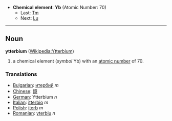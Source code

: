 *'''Chemical element''': '''Yb''' (Atomic Number: 70)
**Last: [[Thulium|Tm]]
**Next: [[Lutetium|Lu]]
----
== Noun ==
'''ytterbium''' ([[en:Ytterbium|Wikipedia:Ytterbium]])

# a chemical element (''symbol'' Yb) with an [[atomic number]] of 70.

===Translations===
*[[Bulgarian]]: [[итербий]] ''m''
*[[Chinese]]: [[鐿]]
*[[German]]: Ytterbium ''n''
*[[Italian]]: [[itterbio]] ''m''
*[[Polish]]: [[iterb]] ''m''
*[[Romanian]]: [[yterbiu]] ''n''